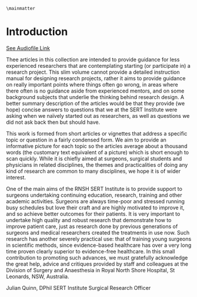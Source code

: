 
```asis
\mainmatter
```

# Introduction {#intro}

<!-- ![](https://surgery.rnsh.org/research-guide/_audio/100-Introduction.mp3) -->

[See Audiofile Link](https://surgery.rnsh.org/research-guide/_audio/100-Introduction.mp3)

Thee articles in this collection are intended to provide guidance for less experienced researchers that are contemplating starting (or participate in) a research project. This slim volume cannot provide a detailed instruction manual for designing research projects, rather it aims to provide guidance on really important points where things often go wrong, in areas where there often is no guidance aside from experienced mentors, and on some background subjects that underlie the thinking behind research design. A better summary description of the articles would be that they provide (we hope) concise answers to questions that we at the SERT Institute were asking when we naïvely started out as researchers, as well as questions we did not ask back then but should have. 

This work is formed from short articles or vignettes that address a specific topic or question in a fairly condensed form. We aim to provide an informative picture for each topic so the articles average about a thousand words (the customary text equivalent of a picture) which is short enough to scan quickly.  While it is chiefly aimed at surgeons, surgical students and physicians in related disciplines, the themes and practicalities of doing any kind of research are common to many disciplines, we hope it is of wider interest.

One of the main aims of the RNSH SERT Institute is to provide support to surgeons undertaking continuing education, research, training and other academic activities. Surgeons are always time-poor and stressed running busy schedules but love their craft and are highly motivated to improve it, and so achieve better outcomes for their patients. It is very important to undertake high quality and robust research that demonstrate how to improve patient care, just as research done by previous generations of surgeons and medical researchers created the treatments in use now. Such research has another severely practical use: that of training young surgeons in scientific methods, since evidence-based healthcare has over a very long time proven clearly superior to evidence-free healthcare.  In this small contribution to promoting such advances, we must gratefully acknowledge the great help, advice and critiques provided by staff and colleagues at the Division of Surgery and Anaesthesia in Royal North Shore Hospital, St Leonards, NSW, Australia. 

Julian Quinn, DPhil
SERT Institute Surgical Research Officer

